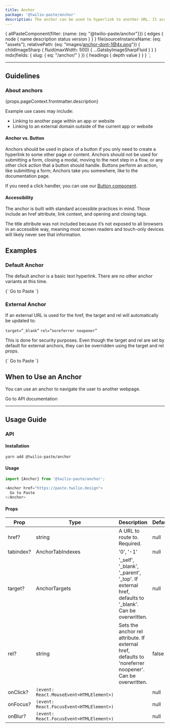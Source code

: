 ```yaml
---
title: Anchor
package: '@twilio-paste/anchor'
description: The anchor can be used to hyperlink to another URL. It accepts both internal and external URLs.
---
```



  {
    allPasteComponent(filter: {name: {eq: "@twilio-paste/anchor"}}) {
      edges {
        node {
          name
          description
          status
          version
        }
      }
    }
    file(sourceInstanceName: {eq: "assets"}, relativePath: {eq: "images/anchor-dont-1@4x.png"}) {
      childImageSharp {
        fluid(maxWidth: 500) {
          ...GatsbyImageSharpFluid
        }
      }
    }
    mdx(fields: { slug: { eq: "/anchor/" } }) {
      headings {
        depth
        value
      }
    }
  }
`;

<ComponentHeader
  name={props.pageContext.frontmatter.title}
  categoryRoute={SidebarCategoryRoutes.COMPONENTS}
  githubUrl="https://github.com/twilio-labs/paste/tree/master/packages/paste-core/components/anchor"
  storybookUrl="https://twilio-labs.github.io/paste/?path=/story/components-anchor--default"
  data={props.data.allPasteComponent.edges}
/>

***

<contentwrapper>

<TableOfContents data={props.data.mdx.headings} />

<content>

## Guidelines

### About anchors

<P>{props.pageContext.frontmatter.description}</P>

Example use cases may include:

- Linking to another page within an app or website
- Linking to an external domain outside of the current app or website

#### Anchor vs. Button

Anchors should be used in place of a button if you only need to create a hyperlink to some other page or content. Anchors should not be used for submitting a form, closing a modal, moving to the next step in a flow, or any other click action that a button should handle. Buttons perform an action, like submitting a form; Anchors take you somewhere, like to the documentation page.

If you need a click handler, you can use our [Button component](/components/button).

#### Accessibility

The anchor is built with standard accessible practices in mind. Those include an href attribute, link context, and opening and closing tags.

The title attribute was not included because it’s not exposed to all browsers in an accessible way, meaning most screen readers and touch-only devices will likely never see that information.

## Examples

### Default Anchor

The default anchor is a basic text hyperlink. There are no other anchor variants at this time.

<LivePreview scope={{Anchor}} language="jsx">
  {`<Anchor href="/components">
  Go to Paste
</Anchor>`}
</LivePreview>

### External Anchor

If an external URL is used for the href, the target and rel will automatically be updated to:

`target=”_blank”`
`rel=”noreferrer noopener”`

This is done for security purposes. Even though the target and rel are set by default for external anchors, they can be overridden using the target and rel props.

<LivePreview scope={{Anchor}} language="jsx">
  {`<Anchor href="https://paste.twilio.design">
  Go to Paste
</Anchor>`}
</LivePreview>

## When to Use an Anchor
You can use an anchor to navigate the user to another webpage.

<DoDont>
  <Do title="Do" body="Anchors should only be used to link to another page, app, or another website." center>
    <Anchor href="https://paste.twilio.design">Go to API documentation</Anchor>
  </Do>
  <Dont title="Don't" body="Don’t use an anchor where a button makes more sense, i.e., closing a modal.">
    <Img fluid={props.data.file.childImageSharp.fluid} />
  </Dont>
</DoDont>

<DoDont>
  <Do title="Do" body="Anchors should only include text." preview={false} />
  <Dont title="Don't" body="Don’t use an icon in place of or with anchor text." preview={false} />
</DoDont>

***

## Usage Guide

### API

#### Installation

```bash
yarn add @twilio-paste/anchor
```

#### Usage

```js
import {Anchor} from '@twilio-paste/anchor';

<Anchor href="https://paste.twilio.design">
  Go to Paste
</Anchor>
```

#### Props

| Prop           | Type                                   | Description                                                                         | Default   |
| -------------- | -------------------------------------- | ----------------------------------------------------------------------------------- | --------- |
| href?          | string                                 | A URL to route to. Required.                                                                             | null      |
| tabindex?      | AnchorTabIndexes                       | '0', '-1'                                                                                                | null      |
| target?        | AnchorTargets                          | '_self', '_blank', '_parent', '_top'.  If external href, defaults to '_blank'. Can be overwritten.       | null      |
| rel?           | string                                 | Sets the anchor rel attribute. If external href, defaults to 'noreferrer noopener'. Can be overwritten.  | false     |
| onClick?       | `(event: React.MouseEvent<HTMLElement>)` |                                                                                                          | null      |
| onFocus?       | `(event: React.FocusEvent<HTMLElement>)` |                                                                                                          | null      |
| onBlur?        | `(event: React.FocusEvent<HTMLElement>)` |                                                                                                          | null      |

<Box marginTop="space90" id="changelog">
  <Changelog />
</Box>

</content>

</contentwrapper>
